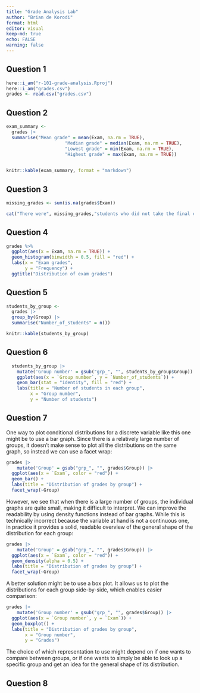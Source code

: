 ```yaml
---
title: "Grade Analysis Lab"
author: "Brian de Korodi"
format: html
editor: visual
keep-md: true
echo: FALSE
warning: false
---
```


## Question 1

```r
here::i_am("r-101-grade-analysis.Rproj")
here::i_am("grades.csv")
grades <- read.csv("grades.csv")
```

## Question 2

```r
exam_summary <-
  grades |>
  summarise("Mean grade" = mean(Exam, na.rm = TRUE),
                      "Median grade" = median(Exam, na.rm = TRUE),
                      "Lowest grade" = min(Exam, na.rm = TRUE),
                      "Highest grade" = max(Exam, na.rm = TRUE))
  
```

```r
knitr::kable(exam_summary, format = "markdown")
```

## Question 3

```r
missing_grades <- sum(is.na(grades$Exam))
```

```r
cat("There were", missing_grades,"students who did not take the final exam.")
```

## Question 4

```r
grades %>%
  ggplot(aes(x = Exam, na.rm = TRUE)) +
  geom_histogram(binwidth = 0.5, fill = "red") +
  labs(x = "Exam grades",
       y = "Frequency") +
  ggtitle("Distribution of exam grades")
```

## Question 5

```r
students_by_group <- 
  grades |>
  group_by(Group) |>
  summarise("Number_of_students" = n())
```

```r
knitr::kable(students_by_group)
```

## Question 6

```r
  students_by_group |>
    mutate('Group number' = gsub("grp_", "", students_by_group$Group)) |>
    ggplot(aes(x = `Group number`, y = `Number_of_students`)) +
    geom_bar(stat = "identity", fill = "red") +
    labs(title = "Number of students in each group",
         x = "Group number",
         y = "Number of students") 
```

## Question 7

One way to plot conditional distributions for a discrete variable like this one might be to use a bar graph. Since there is a relatively large number of groups, it doesn't make sense to plot all the distributions on the same graph, so instead we can use a facet wrap:

```r
grades |>
    mutate('Group' = gsub("grp_", "", grades$Group)) |>
  ggplot(aes(x = `Exam`, color = "red")) + 
  geom_bar() +
  labs(title = "Distribution of grades by group") +
  facet_wrap(~Group)
```

However, we see that when there is a large number of groups, the individual graphs are quite small, making it difficult to interpret. We can improve the readability by using density functions instead of bar graphs. While this is technically incorrect because the variable at hand is not a continuous one, in practice it provides a solid, readable overview of the general shape of the distribution for each group:

```r
grades |>
    mutate('Group' = gsub("grp_", "", grades$Group)) |>
  ggplot(aes(x = `Exam`, color = "red")) + 
  geom_density(alpha = 0.5) +
  labs(title = "Distribution of grades by group") +
  facet_wrap(~Group)
```

A better solution might be to use a box plot. It allows us to plot the distributions for each group side-by-side, which enables easier comparison:

```r
grades |>
    mutate('Group number' = gsub("grp_", "", grades$Group)) |>
  ggplot(aes(x = `Group number`, y = `Exam`)) +
  geom_boxplot() +
  labs(title = "Distribution of grades by group",
       x = "Group number",
       y = "Grades")
```

The choice of which representation to use might depend on if one wants to compare between groups, or if one wants to simply be able to look up a specific group and get an idea for the general shape of its distribution.

## Question 8
